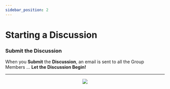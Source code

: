 ```yaml
---
sidebar_position: 2
---
```



# Starting a Discussion

<StartDiscussion />

<!-- ### Adding Files

<AddFiles /> -->

<!-- Once you have entered the Discussion **Subject** and **Content**, you will be able to add **Files** from the **ADD FILE** tab.

<center>
	<img src={useBaseUrl('/img/global/addFiles.gif')} />
</center> -->

<!-- ### Adding Polls

Adding **Polls** to Discussions are a great way to find common ground and keep the Discussion moving in a productive direction.

<AddPolls /> -->

### Submit the Discussion

When you **Submit** the **Discussion**, an email is sent to all the Group Members ... **Let the Discussion Begin!**

---

<center>
	<img src={useBaseUrl('/img/discussions/discussionStartEmail.jpg')} />
</center>
